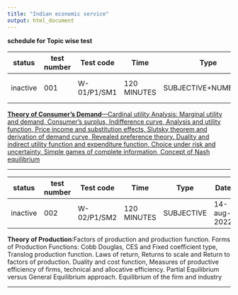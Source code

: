```yaml
---
title: "Indian economic service"
output: html_document
---
```


**schedule for Topic wise test **


|status|test number|Test code| Time|Type|Date| Question| Answers key  | submit Answers |
|---|---|---|---|---|---|---|---|---|---|
|inactive|001|W-01/P1/SM1|120 MINUTES| SUBJECTIVE+NUMERICAL|7-aug-2022|Will be uploaded |will be uploaded|closed|

[**Theory of Consumer’s Demand**—Cardinal utility Analysis:  Marginal utility and demand, Consumer’s surplus, Indifference curve, Analysis and utility function, Price income and substitution effects, Slutsky theorem and derivation of demand curve, Revealed preference theory. Duality and indirect utility function and expenditure function, Choice under risk and uncertainty. Simple games of complete information, Concept of Nash equilibrium](IES-P1-01.html)

---

|status|test number|Test code| Time|Type|Date| Question| Answers key |submit answer|
|---|---|---|---|---|---|---|---|---|---|
|inactive|002|W-02/P1/SM2|120 MINUTES| SUBJECTIVE| 14-aug-2022|Will be uploaded |will be uploaded|closed|

**Theory of Production**:Factors of production and production function. Forms of Production Functions: Cobb Douglas, CES and Fixed coefficient type, Translog production function. Laws of return, Returns to scale and Return to factors of production. Duality and cost function, Measures of productive efficiency of firms, technical and allocative efficiency. Partial Equilibrium versus General Equilibrium approach. Equilibrium of the firm and industry

---


